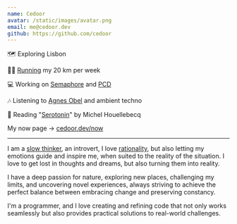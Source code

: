 ```yaml
---
name: Cedoor
avatar: /static/images/avatar.png
email: me@cedoor.dev
github: https://github.com/cedoor
---
```


🗺️ Exploring Lisbon

🏃‍♂️ [Running](https://garmin.cedoor.dev) my 20 km per week

💻 Working on [Semaphore](https://github.com/semaphore-protocol) and [PCD](https://github.com/proofcarryingdata)

🎶 Listening to [Agnes Obel](https://en.wikipedia.org/wiki/Agnes_Obel) and ambient techno

📖 Reading "[Serotonin](https://en.wikipedia.org/wiki/Serotonin_(novel))" by Michel Houellebecq

My now page -> [cedoor.dev/now](/now)

---

I am a [slow thinker](https://sive.rs/slow), an introvert, I love [rationality](https://www.lesswrong.com/tag/rationality), but also letting my emotions guide and inspire me, when suited to the reality of the situation. I love to get lost in thoughts and dreams, but also turning them into reality.

I have a deep passion for nature, exploring new places, challenging my limits, and uncovering novel experiences, always striving to achieve the perfect balance between embracing change and preserving constancy.

I'm a programmer, and I love creating and refining code that not only works seamlessly but also provides practical solutions to real-world challenges.
